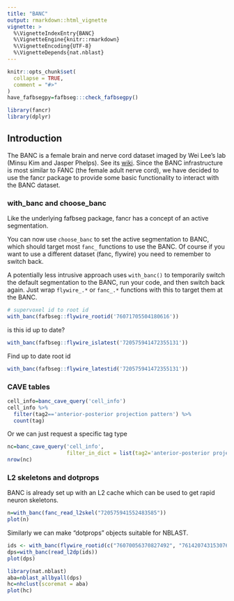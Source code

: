 ```yaml
---
title: "BANC"
output: rmarkdown::html_vignette
vignette: >
  %\VignetteIndexEntry{BANC}
  %\VignetteEngine{knitr::rmarkdown}
  %\VignetteEncoding{UTF-8}
  %\VignetteDepends{nat.nblast}
---
```


```r
knitr::opts_chunk$set(
  collapse = TRUE,
  comment = "#>"
)
have_fafbsegpy=fafbseg:::check_fafbsegpy()
```

```r
library(fancr)
library(dplyr)
```


## Introduction 

The BANC is a female brain and nerve cord dataset imaged by Wei Lee's lab (Minsu Kim and Jasper Phelps). See its [wiki](https://github.com/jasper-tms/the-BANC-fly-connectome/wiki). 
Since the BANC infrastructure is most similar to FANC (the female adult nerve cord),
we have decided to use the fancr package to provide some basic functionality to
interact with the BANC dataset.

### with_banc and choose_banc

Like the underlying fafbseg package, fancr has a concept of an active segmentation.

You can now use `choose_banc` to set the active segmentation to BANC, which
should target most `fanc_` functions to use the BANC. Of course if you want to 
use a different dataset (fanc, flywire) you need to remember to switch back.

A potentially less intrusive approach uses `with_banc()` to temporarily switch
the default segmentation to the BANC, run your code, and then switch back again.
Just wrap `flywire_.*` or `fanc_.*` functions with this to target them at the BANC.


```r
# supervoxel id to root id
with_banc(fafbseg::flywire_rootid('76071705504180616'))
```


is this id up to date?

```r
with_banc(fafbseg::flywire_islatest('720575941472355131'))

```

Find up to date root id
```r
with_banc(fafbseg::flywire_latestid('720575941472355131'))
```

### CAVE tables

```r
cell_info=banc_cave_query('cell_info')
cell_info %>%
  filter(tag2=='anterior-posterior projection pattern') %>%
  count(tag)
```

Or we can just request a specific tag type

```r
nc=banc_cave_query('cell_info', 
                   filter_in_dict = list(tag2='anterior-posterior projection pattern'))
nrow(nc)
```


### L2 skeletons and dotprops

BANC is already set up with an L2 cache which can be used to get rapid neuron
skeletons.

```r
n=with_banc(fanc_read_l2skel("720575941552483585"))
plot(n)
```

Similarly we can make "dotprops" objects suitable for NBLAST.

```r
ids <- with_banc(flywire_rootid(c("76070056370827492", "76142074315307608", "76142074315367069")))
dps=with_banc(read_l2dp(ids))
plot(dps)
```

```r
library(nat.nblast)
aba=nblast_allbyall(dps)
hc=nhclust(scoremat = aba)
plot(hc)
```

